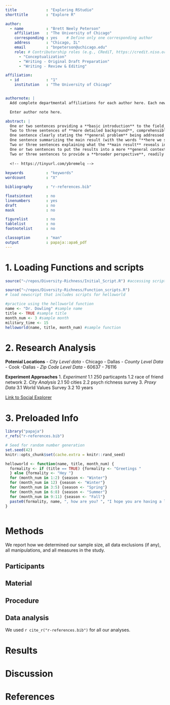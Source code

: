 ```yaml
---
title             : "Exploring RStudio"
shorttitle        : "Explore R"

author: 
  - name          : "Brett Neely Peterson"
    affiliation   : "The University of Chicago"
    corresponding : yes    # Define only one corresponding author
    address       : "Chicago, IL"
    email         : "bnpeterson@uchicago.edu"
    role: # Contributorship roles (e.g., CRediT, https://credit.niso.org/)
      - "Conceptualization"
      - "Writing - Original Draft Preparation"
      - "Writing - Review & Editing"

affiliation:
  - id            : "1"
    institution   : "The University of Chicago"


authornote: |
  Add complete departmental affiliations for each author here. Each new line herein must be indented, like this line.

  Enter author note here.

abstract: |
  One or two sentences providing a **basic introduction** to the field,  comprehensible to a scientist in any discipline.
  Two to three sentences of **more detailed background**, comprehensible  to scientists in related disciplines.
  One sentence clearly stating the **general problem** being addressed by  this particular study.
  One sentence summarizing the main result (with the words "**here we show**" or their equivalent).
  Two or three sentences explaining what the **main result** reveals in direct comparison to what was thought to be the case previously, or how the  main result adds to previous knowledge.
  One or two sentences to put the results into a more **general context**.
  Two or three sentences to provide a **broader perspective**, readily comprehensible to a scientist in any discipline.
  
  <!-- https://tinyurl.com/ybremelq -->
  
keywords          : "keywords"
wordcount         : "X"

bibliography      : "r-references.bib"

floatsintext      : no
linenumbers       : yes
draft             : no
mask              : no

figurelist        : no
tablelist         : no
footnotelist      : no

classoption       : "man"
output            : papaja::apa6_pdf
---
```


# 1. Loading Functions and scripts
<!-- This is the first of the three headers. -->

```r
source("~/repos/Diversity-Richness/Initial_Script.R") #accessing script

```

```r
source("~/repos/Diversity-Richness/Function_scripts.R")
# load newscript that includes scripts for helloworld
```

```r
#practice using the helloworld function
name <- "Dr. Dowling" #sample name
title <- TRUE #sample title
month_num <- 3 #sample month
military_time <- 15
helloworld(name, title, month_num) #sample function

```

# 2. Research Analysis

<!-- These are the two lists. -->

**Potenial Locations**
- *City Level data*
  - Chicago 
  - Dallas
- *County Level Data*
  - Cook
  -Dallas
- *Zip Code Level Data*
  - 60637
  - 76116 

**Experiment Approaches**
1. *Experiment*
  1.1 250 particapnts 
  1.2 race of friend network
2. *City Analysis*
  2.1 50 cities
  2.2 psych richness survey
3. *Proxy Data*
  3.1 World Values Survey
  3.2 10 years 

[Link to Social Explorer](https://www.socialexplorer.com/explore-maps)
<!-- This is the link for the Census Burea Data -->


# 3. Preloaded Info

```r
library("papaja")
r_refs("r-references.bib")


```

```r
# Seed for random number generation
set.seed(42)
knitr::opts_chunk$set(cache.extra = knitr::rand_seed)
```


```r


helloworld <- function(name, title, month_num) {
  formality <- if (title == TRUE) {formality <- "Greetings "
  } else {formality <- "Hey "}
  for (month_num in 1:2) {season <- "Winter"}
  for (month_num in 12) {season <- "Winter"}
  for (month_num in 3:5) {season <- "Spring"}
  for (month_num in 6:8) {season <- "Summer"}
  for (month_num in 9:11) {season <- "Fall"}
  paste0(formality, name, ", how are you? ", "I hope you are having a lovely ", season, "!")
}



```






# Methods
We report how we determined our sample size, all data exclusions (if any), all manipulations, and all measures in the study. <!-- 21-word solution (Simmons, Nelson & Simonsohn, 2012; retrieved from http://ssrn.com/abstract=2160588) -->

## Participants

## Material

## Procedure

## Data analysis
We used `r cite_r("r-references.bib")` for all our analyses.


# Results

# Discussion


\newpage

# References

::: {#refs custom-style="Bibliography"}
:::
